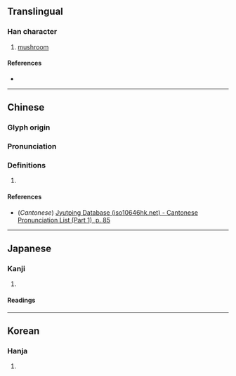 {{character info/new}}
==Translingual==

===Han character===
{{Han char|rn=32|rad=土|as=02|sn=5|four=|canj=GHU|ids=⿱土儿}}

# [[mushroom]]

====References====
* {{Han ref|kx=0223.091|dkj=04877|dj=0455.090|hdz=10417.110|uh=5725|ud=22309}}

----

==Chinese==
{{zh-forms}}

===Glyph origin===
{{Han etym}}

===Pronunciation===
{{zh-pron
|m=lù
|c=luk6
|mc=
|oc=y
|ma=
|cat=n
}}

===Definitions===
{{zh-hanzi}}

# {{zh-only used in|菌圥}}

====References====
* (''Cantonese'') [http://www.iso10646hk.net/jp/document/download.jsp Jyutping Database (iso10646hk.net) - Cantonese Pronunciation List (Part 1), p. 85]

----

==Japanese==

===Kanji===
{{ja-kanji|grade=|rs=土02}}

# {{defn|lang=ja|sort=土02}}

====Readings====
{{ja-readings
|goon=ろく
|kanon=ろく
|kun=きのこ-}}

----

==Korean==

===Hanja===
{{ko-hanja|hangeul=록|rv=rok|mr=rok}}

# {{defn|lang=ko|sort=土02}}